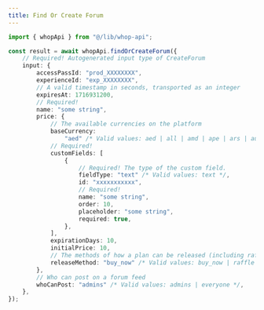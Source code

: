 ```yaml
---
title: Find Or Create Forum
---
```


```typescript
import { whopApi } from "@/lib/whop-api";

const result = await whopApi.findOrCreateForum({
	// Required! Autogenerated input type of CreateForum
	input: {
		accessPassId: "prod_XXXXXXXX",
		experienceId: "exp_XXXXXXXX",
		// A valid timestamp in seconds, transported as an integer
		expiresAt: 1716931200,
		// Required!
		name: "some string",
		price: {
			// The available currencies on the platform
			baseCurrency:
				"aed" /* Valid values: aed | all | amd | ape | ars | aud | bam | bgn | bhd | bob | brl | bsd | cad | chf | clp | cop | crc | czk | dkk | dop | dzd | egp | etb | eth | eur | gbp | ghs | gmd | gtq | gyd | hkd | huf | idr | ils | inr | jmd | jod | jpy | kes | khr | krw | kwd | lkr | mad | mdl | mga | mkd | mnt | mop | mur | mxn | myr | nad | ngn | nok | nzd | omr | pen | php | pkr | pln | pyg | qar | ron | rsd | rub | rwf | sar | sek | sgd | thb | tnd | try | ttd | twd | tzs | usd | uyu | uzs | vnd | xcd | xof | zar */,
			// Required!
			customFields: [
				{
					// Required! The type of the custom field.
					fieldType: "text" /* Valid values: text */,
					id: "xxxxxxxxxxx",
					// Required!
					name: "some string",
					order: 10,
					placeholder: "some string",
					required: true,
				},
			],
			expirationDays: 10,
			initialPrice: 10,
			// The methods of how a plan can be released (including raffles and waitlists).
			releaseMethod: "buy_now" /* Valid values: buy_now | raffle | waitlist */,
		},
		// Who can post on a forum feed
		whoCanPost: "admins" /* Valid values: admins | everyone */,
	},
});

```
